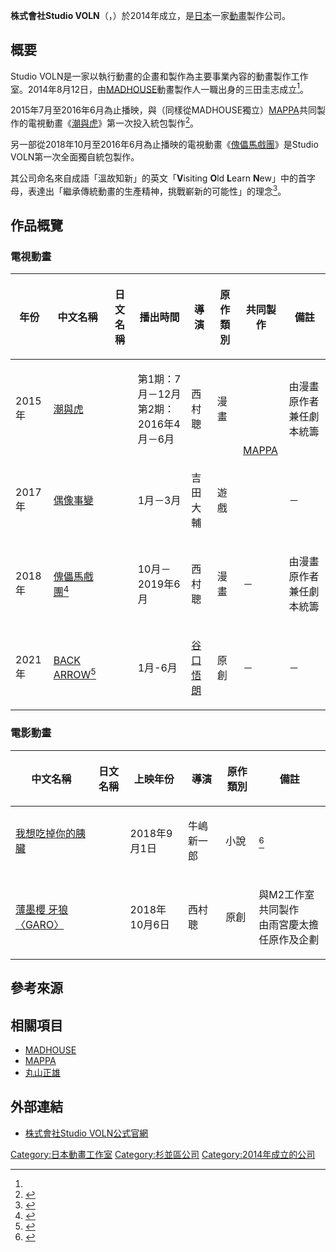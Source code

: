 {{multiple issues|
{{Notability Unreferenced|time=2016-07-08T15:25:01+00:00}}
{{Primarysources|time=2016-07-08T15:25:01+00:00}}
}}
{{noteTA|G1=Anime}}
{{Infobox company
| name = 株式會社Studio VOLN
| name_en = studio VOLN Co.,Ltd.
| logo = 
| logo_size = 
| logo_caption = 
| image =          
| image_size =
| image_caption =
| type = [[株式會社|株式會社]]
| trading_name = 
| native_name = 株式会社スタジオヴォルン
| native_name_lang = ja
| other_name = 
| traded_as = 
| ISIN = 
| local_code = 	2011301020642
| local_code_name = JP
| fate = 
| predecessor = 
| successor = 
| foundation = 2014年8月12日<ref name="company">{{Cite web|url=http://www.voln.co.jp/company/|title=【COMPANY】株式會社Studio VOLN公式官網|work=|publisher=Studio VOLN|date=|accessdate=2018-10-11|language=ja|archive-date=2018-10-11|archive-url=https://web.archive.org/web/20181011214721/http://www.voln.co.jp/company/|dead-url=no}}</ref>
| defunct = 
| location = {{JPN}}<br />[[東京都|東京都]][[杉並區|杉並區]][[上荻|上荻]]1-23-19<br />東神荻窪大樓2樓2-B號室<ref name="company" />
| locations = 
| area_served = 
| founder = 三田圭志
| key_people = 代表董事：三田圭志
| industry = [[媒體|媒體]]、[[情報|情報]]、通訊業、動畫工作室
| products = [[電視動畫|電視動畫]]、[[OVA|OVA]]、[[動畫電影|動畫電影]]的企劃、製作
| services = 
| revenue = 300萬日圓
| operating_income = 
| net_income = 
| aum = <!-- 僅適用於金融服務類公司。 -->
| assets = 
| equity = 
| owner = 
| num_employees = 
| num_employees_year = 
| parent = 
| divisions = 
| subsid = 
| homepage = {{URL|voln.co.jp/}}
| slogan = 
| capital = 5億[[日圓|日圓]]
| market_value = 
| P/E_ratio = 
| earnings_per_share = 
| net_asset_value = 
| accounting_period = 
| major_shareholder = 
| footnotes = 
}}
'''株式會社Studio VOLN'''（{{lang-ja|株式会社スタジオヴォルン}}，{{lang-en|studio VOLN}}）於2014年成立，是[[日本|日本]]一家[[動畫|動畫]]製作公司。

== 概要 ==
Studio VOLN是一家以執行動畫的企畫和製作為主要事業內容的動畫製作工作室。2014年8月12日，由[[MADHOUSE|MADHOUSE]]動畫製作人一職出身的三田圭志成立<ref name="company" />。

2015年7月至2016年6月為止播映，與（同樣從MADHOUSE獨立）[[MAPPA|MAPPA]]共同製作的電視動畫《[[潮與虎|潮與虎]]》第一次投入統包製作<ref>{{Cite web|url=http://tsk-school.com/specialist/31.html|script-title=ja:スペシャリストになろう！|publisher=專門學校Offical Site|date=|accessdate=2016-07-08|language=ja|deadurl=yes|archiveurl=https://web.archive.org/web/20160311053641/http://tsk-school.com/specialist/31.html|archivedate=2016-03-11}}</ref>。

另一部從2018年10月至2016年6月為止播映的電視動畫《[[傀儡馬戲團|傀儡馬戲團]]》是Studio VOLN第一次全面獨自統包製作。

其公司命名來自成語「溫故知新」的英文「'''V'''isiting '''O'''ld '''L'''earn '''N'''ew」中的首字母，表達出「繼承傳統動畫的生產精神，挑戰嶄新的可能性」的理念<ref>{{Cite web|url=http://www.voln.co.jp/about/|title=【ABOUT US】株式會社Studio VOLN公式官網|publisher=Studio VOLN|date=|accessdate=2016-07-08|language=ja|archive-date=2018-05-13|archive-url=https://web.archive.org/web/20180513013723/http://www.voln.co.jp/about/|dead-url=no}}</ref>。

== 作品概覽 ==
=== 電視動畫 ===
{|class="wikitable" style="font-size:small; margin:0px auto; text-align:center;" 
!年份!!中文名稱!!日文名稱||播出時間!!導演!!原作類別!!共同製作!!備註
|-
|2015年||[[潮與虎|潮與虎]]||{{lang|ja|うしおととら}}||第1期：7月－12月<br />第2期：2016年4月－6月||西村聰||漫畫||rowspan="2"|[[MAPPA|MAPPA]]||由漫畫原作者兼任劇本統籌
|-
|2017年||[[偶像事變|偶像事變]]||{{lang|ja|アイドル事変}}||1月－3月||吉田大輔||遊戲||－
|-
|2018年||[[傀儡馬戲團|傀儡馬戲團]]<ref name="animate20180319">{{Cite news|publisher=[[安利美特|animate]]|work={{link-ja|animate Times|アニメイトタイムズ}}|url=https://www.animatetimes.com/news/details.php?id=1521453764|script-title=ja:『どろろ』、『バビロン』、『ペット』、『ヴィンランド·サガ』TVアニメ化決定！『からくりサーカス』もアニメ化進行中！|date=2018-03-19|accessdate=2018-03-19|language=ja|archive-date=2018-03-19|archive-url=https://web.archive.org/web/20180319141554/https://www.animatetimes.com/news/details.php?id=1521453764|dead-url=no}}</ref>||{{lang|ja|からくりサーカス}}||10月－2019年6月||西村聰||漫畫||－||由漫畫原作者兼任劇本統籌
|-
|2021年||[[BACK_ARROW|BACK ARROW]]<ref>{{Cite web|url=https://back-arrow.com/#staffcast|title=製作人員&配音員|work=電視動畫「BACK ARROW」公式官網|accessdate=2020-03-22|language=ja|archive-date=2021-01-29|archive-url=https://web.archive.org/web/20210129124010/https://back-arrow.com/#staffcast|dead-url=no}}</ref>||{{lang|ja|バック·アロウ}}||1月-6月||[[谷口悟朗|谷口悟朗]]||原創||－||－
|}

=== 電影動畫 ===
{|class="wikitable" style="font-size:small; margin:0px auto; text-align:center;" 
!中文名稱!!日文名稱||上映年份!!導演!!原作類別!!備註
|-
|[[我想吃掉你的胰臟|我想吃掉你的胰臟]]||{{lang|ja|君の膵臓をたべたい}}||2018年9月1日||牛嶋新一郎||小說||<ref>{{Cite news|url=https://www.oricon.co.jp/news/2104032/full/|script-title=ja:劇場アニメ『君の膵臓をたべたい』初秋公開決定 原作者からコメントも|newspaper=ORICON NEWS|date=2018-01-15|accessdate=2018-01-15|language=ja|archive-date=2018-01-14|archive-url=https://web.archive.org/web/20180114225319/https://www.oricon.co.jp/news/2104032/full/|dead-url=no}}</ref>
|-
|[[牙狼〈GARO〉-紅蓮之月-|薄墨櫻 牙狼〈GARO〉]]||{{lang|ja|薄墨桜 -GARO-}}||2018年10月6日||西村聰||原創||與M2工作室共同製作<br />由雨宮慶太擔任原作及企劃
|}

== 參考來源 ==
{{reflist}}

== 相關項目 ==
* [[MADHOUSE|MADHOUSE]]
* [[MAPPA|MAPPA]]
* [[丸山正雄|丸山正雄]]

== 外部連結 ==
* [http://voln.co.jp/ 株式會社Studio VOLN公式官網] {{Wayback|url=http://voln.co.jp/ |date=20190315055857 }} {{ja icon}}

{{日本動畫工作室}}
{{DEFAULTSORT:Studio VOLN}}
[[Category:日本動畫工作室|Category:日本動畫工作室]]
[[Category:杉並區公司|Category:杉並區公司]]
[[Category:2014年成立的公司|Category:2014年成立的公司]]